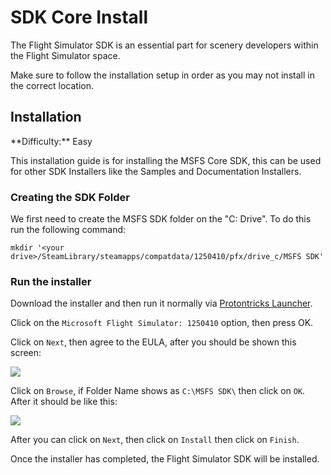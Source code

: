 
# SDK Core Install

The Flight Simulator SDK is an essential part for scenery developers within the Flight Simulator space.

<Callout type="warning" emoji="⚠️">
  Make sure to follow the installation setup in order as you may not install in the correct location.
</Callout>

## Installation

<Callout type="info" emoji="ℹ️">
  **Difficulty:** Easy
</Callout>

This installation guide is for installing the MSFS Core SDK, this can be used for other SDK Installers like the Samples and Documentation Installers.
<Steps>

### Creating the SDK Folder

We first need to create the MSFS SDK folder on the "C: Drive". To do this run the following command:

```
mkdir '<your drive>/SteamLibrary/steamapps/compatdata/1250410/pfx/drive_c/MSFS SDK'
```

### Run the installer

Download the installer and then run it normally via [Protontricks Launcher](/msfs/protontricks).

Click on the `Microsoft Flight Simulator: 1250410` option, then press OK.

Click on `Next`, then agree to the EULA, after you should be shown this screen:

![](/core-sdk/customSetupInitial.png)

Click on `Browse`, if Folder Name shows as `C:\MSFS SDK\` then click on `OK`. After it should be like this:

![](/core-sdk/customSetupFinal.png)

After you can click on `Next`, then click on `Install` then click on `Finish`.

Once the installer has completed, the Flight Simulator SDK will be installed.
</Steps>
